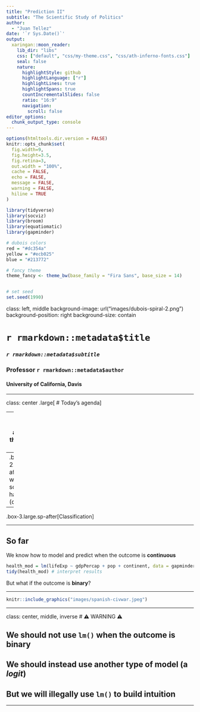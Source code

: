 ```yaml
---
title: "Prediction II"
subtitle: "The Scientific Study of Politics"  
author: 
  - "Juan Tellez"
date: '`r Sys.Date()`'
output:
  xaringan::moon_reader:
    lib_dir: "libs"
    css: ["default", "css/my-theme.css", "css/ath-inferno-fonts.css"]
    seal: false
    nature:
      highlightStyle: github
      highlightLanguage: ["r"]
      highlightLines: true
      highlightSpans: true
      countIncrementalSlides: false
      ratio: "16:9"
      navigation:
        scroll: false
editor_options: 
  chunk_output_type: console
---
```


```r
options(htmltools.dir.version = FALSE)
knitr::opts_chunk$set(
  fig.width=9, 
  fig.height=3.5, 
  fig.retina=3,
  out.width = "100%",
  cache = FALSE,
  echo = FALSE,
  message = FALSE, 
  warning = FALSE,
  hiline = TRUE
)
```



```r
library(tidyverse)
library(socviz)
library(broom)
library(equatiomatic)
library(gapminder)

# dubois colors
red = "#dc354a"
yellow = "#ecb025"
blue = "#213772"

# fancy theme
theme_fancy <- theme_bw(base_family = "Fira Sans", base_size = 14)


# set seed
set.seed(1990)

```



class: left, middle
background-image: url("images/dubois-spiral-2.png")
background-position: right
background-size: contain

# `r rmarkdown::metadata$title`

### *`r rmarkdown::metadata$subtitle`*

### Professor `r rmarkdown::metadata$author` 

#### University of California, Davis

---


class: center
.large[
# Today's agenda
]

--
.box-1.large.sp-after[What if the outcome is binary?]

--
.box-2.large.sp-after[Predicting whether something happens <br>(or not)]

--
.box-3.large.sp-after[Classification]

---


## So far


We know how to model and predict when the outcome is **continuous**


```r
health_mod = lm(lifeExp ~ gdpPercap + pop + continent, data = gapminder) # fit model
tidy(health_mod) # interpret results
```


But what if the outcome is **binary**?


---



```r
knitr::include_graphics("images/spanish-civwar.jpeg")
```

---

class: center, middle, inverse
# ⚠️ WARNING ⚠️

## We should not use `lm()` when the outcome is binary

## We should instead use another type of model (a *logit*)

## But we will illegally use `lm()` to build **intuition**

---
